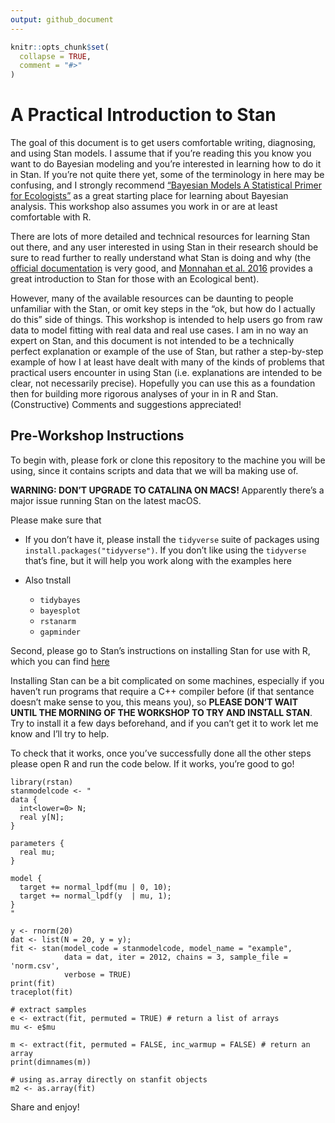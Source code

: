 ```yaml
---
output: github_document
---
```


<!-- README.md is generated from README.Rmd. Please edit that file -->

```r
knitr::opts_chunk$set(
  collapse = TRUE,
  comment = "#>"
)
```

# A Practical Introduction to Stan

The goal of this document is to get users comfortable writing, diagnosing, and using Stan models. I assume that if you're reading this you know you want to do Bayesian modeling and you're interested in learning how to do it in Stan. If you're not quite there yet, some of the terminology in here may be confusing, and I strongly recommend ["Bayesian Models A Statistical Primer for Ecologists"](https://press.princeton.edu/titles/10523.html) as a great starting place for learning about Bayesian analysis. This workshop also assumes you work in or are at least comfortable with R. 

There are lots of more detailed and technical resources for learning Stan out there, and any user interested in using Stan in their research should be sure to read further to really understand what Stan is doing and why (the [official documentation](http://mc-stan.org/users/documentation/) is very good, and [Monnahan et al. 2016](http://onlinelibrary.wiley.com/doi/10.1111/2041-210X.12681/abstract) provides a great introduction to Stan for those with an Ecological bent). 

However, many of the available resources can be daunting to people unfamiliar with the Stan, or omit key steps in the "ok, but how do I actually do this" side of things. This workshop is intended to help users go from raw data to model fitting with real data and real use cases. I am in no way an expert on Stan, and this document is not intended to be a technically perfect explanation or example of the use of Stan, but rather a step-by-step example of how I at least have dealt with many of the kinds of problems that practical users encounter in using Stan (i.e. explanations are intended to be clear, not necessarily precise). Hopefully you can use this as a foundation then for building more rigorous analyses of your in in R and Stan. (Constructive) Comments and suggestions appreciated!

## Pre-Workshop Instructions

To begin with, please fork or clone this repository to the machine you will be using, since it contains scripts and data that we will ba making use of. 

**WARNING: DON'T UPGRADE TO CATALINA ON MACS!** Apparently there's a major issue running Stan on the latest macOS. 

Please make sure that

  - If you don't have it, please install the `tidyverse` suite of packages using `install.packages("tidyverse")`. If you don't like using the `tidyverse` that's fine, but it will help you work along with the examples here
  
  - Also tnstall 
    - `tidybayes`
    - `bayesplot`
    - `rstanarm`
    - `gapminder`

Second, please go to Stan's instructions on installing Stan for use with R, which you can find [here](https://github.com/stan-dev/rstan/wiki/RStan-Getting-Started)

Installing Stan can be a bit complicated on some machines, especially if you haven't run programs that require a C++ compiler before (if that sentance doesn't make sense to you, this means you), so **PLEASE DON'T WAIT UNTIL THE MORNING OF THE WORKSHOP TO TRY AND INSTALL STAN**. Try to install it a few days beforehand, and if you can't get it to work let me know and I'll try to help. 

To check that it works, once you've successfully done all the other steps please open R and run the code below. If it works, you're good to go!

```
library(rstan)
stanmodelcode <- "
data {
  int<lower=0> N;
  real y[N];
} 

parameters {
  real mu;
} 

model {
  target += normal_lpdf(mu | 0, 10);
  target += normal_lpdf(y  | mu, 1);
} 
"

y <- rnorm(20) 
dat <- list(N = 20, y = y); 
fit <- stan(model_code = stanmodelcode, model_name = "example", 
            data = dat, iter = 2012, chains = 3, sample_file = 'norm.csv',
            verbose = TRUE) 
print(fit)
traceplot(fit)

# extract samples 
e <- extract(fit, permuted = TRUE) # return a list of arrays 
mu <- e$mu 

m <- extract(fit, permuted = FALSE, inc_warmup = FALSE) # return an array 
print(dimnames(m))

# using as.array directly on stanfit objects 
m2 <- as.array(fit)

```

Share and enjoy!
